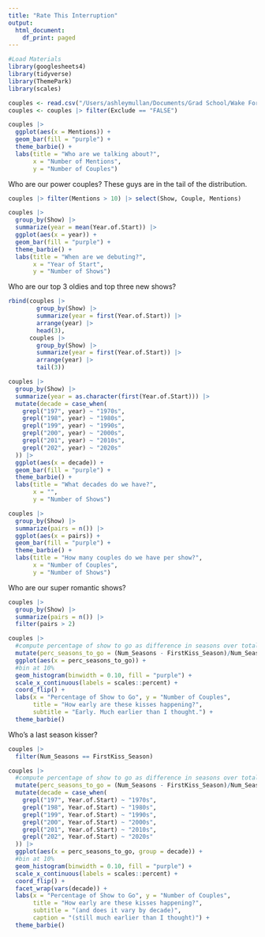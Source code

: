 ```yaml
---
title: "Rate This Interruption"
output:
  html_document:
    df_print: paged
---
```



```r
#Load Materials
library(googlesheets4)
library(tidyverse)
library(ThemePark)
library(scales)

couples <- read.csv("/Users/ashleymullan/Documents/Grad School/Wake Forest/M.S. Coursework/Research/TV-Modeling/tv_analysis_its/data.csv")
couples <- couples |> filter(Exclude == "FALSE")
```

```r
couples |>
  ggplot(aes(x = Mentions)) +
  geom_bar(fill = "purple") +
  theme_barbie() +
  labs(title = "Who are we talking about?",
       x = "Number of Mentions",
       y = "Number of Couples")
```
Who are our power couples? These guys are in the tail of the distribution.
```r
couples |> filter(Mentions > 10) |> select(Show, Couple, Mentions)
```

```r
couples |>
  group_by(Show) |>
  summarize(year = mean(Year.of.Start)) |>
  ggplot(aes(x = year)) +
  geom_bar(fill = "purple") +
  theme_barbie() +
  labs(title = "When are we debuting?",
       x = "Year of Start",
       y = "Number of Shows")
```

Who are our top 3 oldies and top three new shows?
```r
rbind(couples |> 
        group_by(Show) |>
        summarize(year = first(Year.of.Start)) |>
        arrange(year) |> 
        head(3),
      couples |> 
        group_by(Show) |>
        summarize(year = first(Year.of.Start)) |>
        arrange(year) |>
        tail(3))

```

```r
couples |>
  group_by(Show) |>
  summarize(year = as.character(first(Year.of.Start))) |>
  mutate(decade = case_when(
    grepl("197", year) ~ "1970s",
    grepl("198", year) ~ "1980s",
    grepl("199", year) ~ "1990s",
    grepl("200", year) ~ "2000s",
    grepl("201", year) ~ "2010s",
    grepl("202", year) ~ "2020s"
  )) |>
  ggplot(aes(x = decade)) +
  geom_bar(fill = "purple") +
  theme_barbie() +
  labs(title = "What decades do we have?",
       x = "",
       y = "Number of Shows")
```

```r
couples |>
  group_by(Show) |>
  summarize(pairs = n()) |>
  ggplot(aes(x = pairs)) +
  geom_bar(fill = "purple") +
  theme_barbie() +
  labs(title = "How many couples do we have per show?",
       x = "Number of Couples",
       y = "Number of Shows")
```

Who are our super romantic shows?
```r
couples |>
  group_by(Show) |>
  summarize(pairs = n()) |>
  filter(pairs > 2)
```

```r
couples |>
  #compute percentage of show to go as difference in seasons over total
  mutate(perc_seasons_to_go = (Num_Seasons - FirstKiss_Season)/Num_Seasons) |>
  ggplot(aes(x = perc_seasons_to_go)) +
  #bin at 10%
  geom_histogram(binwidth = 0.10, fill = "purple") +
  scale_x_continuous(labels = scales::percent) +
  coord_flip() +
  labs(x = "Percentage of Show to Go", y = "Number of Couples",
       title = "How early are these kisses happening?",
       subtitle = "Early. Much earlier than I thought.") +
  theme_barbie()
```

Who's a last season kisser?
```r
couples |>
  filter(Num_Seasons == FirstKiss_Season)
```

```r
couples |>
  #compute percentage of show to go as difference in seasons over total
  mutate(perc_seasons_to_go = (Num_Seasons - FirstKiss_Season)/Num_Seasons) |>
  mutate(decade = case_when(
    grepl("197", Year.of.Start) ~ "1970s",
    grepl("198", Year.of.Start) ~ "1980s",
    grepl("199", Year.of.Start) ~ "1990s",
    grepl("200", Year.of.Start) ~ "2000s",
    grepl("201", Year.of.Start) ~ "2010s",
    grepl("202", Year.of.Start) ~ "2020s"
  )) |>
  ggplot(aes(x = perc_seasons_to_go, group = decade)) +
  #bin at 10%
  geom_histogram(binwidth = 0.10, fill = "purple") +
  scale_x_continuous(labels = scales::percent) +
  coord_flip() +
  facet_wrap(vars(decade)) +
  labs(x = "Percentage of Show to Go", y = "Number of Couples",
       title = "How early are these kisses happening?",
       subtitle = "(and does it vary by decade)",
       caption = "(still much earlier than I thought)") +
  theme_barbie()

  
```